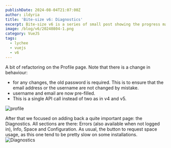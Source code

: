 ```yaml
---
publishDate: 2024-08-04T21:07:00Z
author: ildyria
title: 'Bite-size v6: Diagnostics'
excerpt: Bite-size v6 is a series of small post showing the progress made on the development of the future version of Lychee.
image: /blog/v6/20240804-1.png
category: VueJS
tags:
  - lychee
  - vuejs
  - v6
---
```

A bit of refactoring on the Profile page.
Note that there is a change in behaviour:

- for any changes, the old password is required. This is to ensure that the email address or the username are not changed by mistake.
- username and email are now pre-filled.
- This is a single API call instead of two as in v4 and v5.

![profile](/blog/v6/20240804-2.png)

After that we focused on adding back a quite important page: the Diagnostics.
All sections are there: Errors (also available when not logged in), Info, Space and Configuration.
As usual, the button to request space usage, as this one tend to be pretty slow on some installations.
![Diagnostics](/blog/v6/20240804-3.png)
